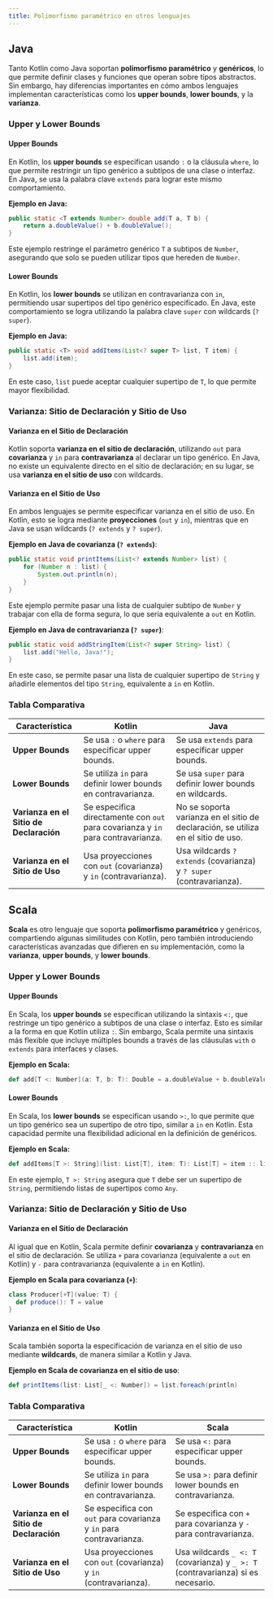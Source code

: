 ```yaml
---
title: Polimorfismo paramétrico en otros lenguajes
---
```


## Java

Tanto Kotlin como Java soportan **polimorfismo paramétrico** y **genéricos**, lo que permite definir clases y funciones que operan sobre tipos abstractos. Sin embargo, hay diferencias importantes en cómo ambos lenguajes implementan características como los **upper bounds**, **lower bounds**, y la **varianza**.

### Upper y Lower Bounds

#### Upper Bounds
En Kotlin, los **upper bounds** se especifican usando `:` o la cláusula `where`, lo que permite restringir un tipo genérico a subtipos de una clase o interfaz. En Java, se usa la palabra clave `extends` para lograr este mismo comportamiento.

**Ejemplo en Java:**

```java
public static <T extends Number> double add(T a, T b) {
    return a.doubleValue() + b.doubleValue();
}
```

Este ejemplo restringe el parámetro genérico `T` a subtipos de `Number`, asegurando que solo se pueden utilizar tipos que hereden de `Number`.

#### Lower Bounds
En Kotlin, los **lower bounds** se utilizan en contravarianza con `in`, permitiendo usar supertipos del tipo genérico especificado. En Java, este comportamiento se logra utilizando la palabra clave `super` con wildcards (`? super`).

**Ejemplo en Java:**

```java
public static <T> void addItems(List<? super T> list, T item) {
    list.add(item);
}
```

En este caso, `list` puede aceptar cualquier supertipo de `T`, lo que permite mayor flexibilidad.

### Varianza: Sitio de Declaración y Sitio de Uso

#### Varianza en el Sitio de Declaración
Kotlin soporta **varianza en el sitio de declaración**, utilizando `out` para **covarianza** y `in` para **contravarianza** al declarar un tipo genérico. En Java, no existe un equivalente directo en el sitio de declaración; en su lugar, se usa **varianza en el sitio de uso** con wildcards.

#### Varianza en el Sitio de Uso
En ambos lenguajes se permite especificar varianza en el sitio de uso. En Kotlin, esto se logra mediante **proyecciones** (`out` y `in`), mientras que en Java se usan wildcards (`? extends` y `? super`).

**Ejemplo en Java de covarianza (`? extends`)**:

```java
public static void printItems(List<? extends Number> list) {
    for (Number n : list) {
        System.out.println(n);
    }
}
```

Este ejemplo permite pasar una lista de cualquier subtipo de `Number` y trabajar con ella de forma segura, lo que sería equivalente a `out` en Kotlin.

**Ejemplo en Java de contravarianza (`? super`)**:

```java
public static void addStringItem(List<? super String> list) {
    list.add("Hello, Java!");
}
```

En este caso, se permite pasar una lista de cualquier supertipo de `String` y añadirle elementos del tipo `String`, equivalente a `in` en Kotlin.

### Tabla Comparativa

| **Característica**                      | **Kotlin**                                                                       | **Java**                                                                          |
|-----------------------------------------|----------------------------------------------------------------------------------|-----------------------------------------------------------------------------------|
| **Upper Bounds**                        | Se usa `:` o `where` para especificar upper bounds.                              | Se usa `extends` para especificar upper bounds.                                   |
| **Lower Bounds**                        | Se utiliza `in` para definir lower bounds en contravarianza.                     | Se usa `super` para definir lower bounds en wildcards.                            |
| **Varianza en el Sitio de Declaración** | Se especifica directamente con `out` para covarianza y `in` para contravarianza. | No se soporta varianza en el sitio de declaración, se utiliza en el sitio de uso. |
| **Varianza en el Sitio de Uso**         | Usa proyecciones con `out` (covarianza) y `in` (contravarianza).                 | Usa wildcards `? extends` (covarianza) y `? super` (contravarianza).              |

## Scala

**Scala** es otro lenguaje que soporta **polimorfismo paramétrico** y genéricos, compartiendo algunas similitudes con Kotlin, pero también introduciendo características avanzadas que difieren en su implementación, como la **varianza**, **upper bounds**, y **lower bounds**.

### Upper y Lower Bounds

#### Upper Bounds
En Scala, los **upper bounds** se especifican utilizando la sintaxis `<:`, que restringe un tipo genérico a subtipos de una clase o interfaz. Esto es similar a la forma en que Kotlin utiliza `:`. Sin embargo, Scala permite una sintaxis más flexible que incluye múltiples bounds a través de las cláusulas `with` o `extends` para interfaces y clases.

**Ejemplo en Scala:**

```scala
def add[T <: Number](a: T, b: T): Double = a.doubleValue + b.doubleValue
```

#### Lower Bounds
En Scala, los **lower bounds** se especifican usando `>:`, lo que permite que un tipo genérico sea un supertipo de otro tipo, similar a `in` en Kotlin. Esta capacidad permite una flexibilidad adicional en la definición de genéricos.

**Ejemplo en Scala:**

```scala
def addItems[T >: String](list: List[T], item: T): List[T] = item :: list
```

En este ejemplo, `T >: String` asegura que `T` debe ser un supertipo de `String`, permitiendo listas de supertipos como `Any`.

### Varianza: Sitio de Declaración y Sitio de Uso

#### Varianza en el Sitio de Declaración
Al igual que en Kotlin, Scala permite definir **covarianza** y **contravarianza** en el sitio de declaración. Se utiliza `+` para covarianza (equivalente a `out` en Kotlin) y `-` para contravarianza (equivalente a `in` en Kotlin).

**Ejemplo en Scala para covarianza (`+`)**:

```scala
class Producer[+T](value: T) {
  def produce(): T = value
}
```

#### Varianza en el Sitio de Uso
Scala también soporta la especificación de varianza en el sitio de uso mediante **wildcards**, de manera similar a Kotlin y Java.

**Ejemplo en Scala de covarianza en el sitio de uso**:

```scala
def printItems(list: List[_ <: Number]) = list.foreach(println)
```

### Tabla Comparativa

| **Característica**                      | **Kotlin**                                                          | **Scala**                                                                        |
|-----------------------------------------|---------------------------------------------------------------------|----------------------------------------------------------------------------------|
| **Upper Bounds**                        | Se usa `:` o `where` para especificar upper bounds.                 | Se usa `<:` para especificar upper bounds.                                       |
| **Lower Bounds**                        | Se utiliza `in` para definir lower bounds en contravarianza.        | Se usa `>:` para definir lower bounds en contravarianza.                         |
| **Varianza en el Sitio de Declaración** | Se especifica con `out` para covarianza y `in` para contravarianza. | Se especifica con `+` para covarianza y `-` para contravarianza.                 |
| **Varianza en el Sitio de Uso**         | Usa proyecciones con `out` (covarianza) y `in` (contravarianza).    | Usa wildcards `_ <: T` (covarianza) y `_ >: T` (contravarianza) si es necesario. |
